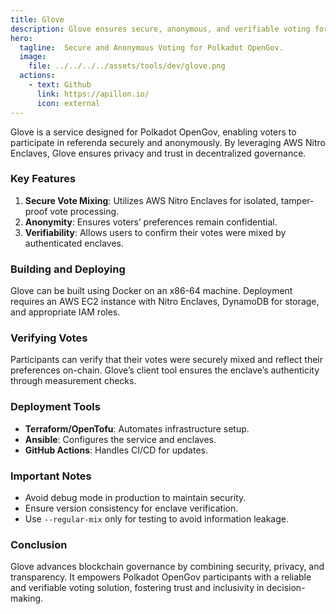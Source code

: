 ```yaml
---
title: Glove
description: Glove ensures secure, anonymous, and verifiable voting for Polkadot OpenGov using AWS Nitro Enclaves, enhancing privacy and trust.
hero:
  tagline:  Secure and Anonymous Voting for Polkadot OpenGov.
  image: 
    file: ../../../../assets/tools/dev/glove.png
  actions:
    - text: Github
      link: https://apillon.io/
      icon: external
---
```



Glove is a service designed for Polkadot OpenGov, enabling voters to participate in referenda securely and anonymously. By leveraging AWS Nitro Enclaves, Glove ensures privacy and trust in decentralized governance.

### Key Features
1. **Secure Vote Mixing**: Utilizes AWS Nitro Enclaves for isolated, tamper-proof vote processing.
2. **Anonymity**: Ensures voters’ preferences remain confidential.
3. **Verifiability**: Allows users to confirm their votes were mixed by authenticated enclaves.

### Building and Deploying
Glove can be built using Docker on an x86-64 machine. Deployment requires an AWS EC2 instance with Nitro Enclaves, DynamoDB for storage, and appropriate IAM roles.

### Verifying Votes
Participants can verify that their votes were securely mixed and reflect their preferences on-chain. Glove’s client tool ensures the enclave’s authenticity through measurement checks.

### Deployment Tools
- **Terraform/OpenTofu**: Automates infrastructure setup.
- **Ansible**: Configures the service and enclaves.
- **GitHub Actions**: Handles CI/CD for updates.

### Important Notes
- Avoid debug mode in production to maintain security.
- Ensure version consistency for enclave verification.
- Use `--regular-mix` only for testing to avoid information leakage.

### Conclusion
Glove advances blockchain governance by combining security, privacy, and transparency. It empowers Polkadot OpenGov participants with a reliable and verifiable voting solution, fostering trust and inclusivity in decision-making.
